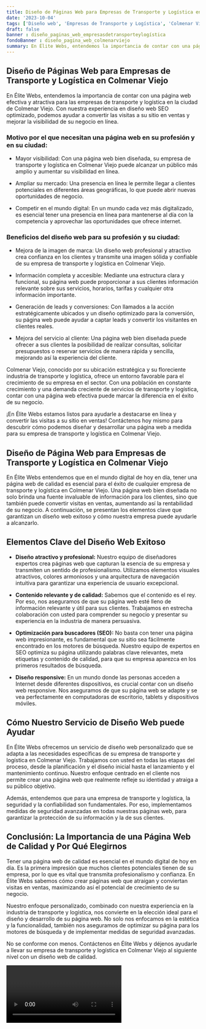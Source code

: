 ```yaml
---
title: Diseño de Páginas Web para Empresas de Transporte y Logística en Colmenar Viejo
date: '2023-10-04'
tags: ['Diseño web', 'Empresas de Transporte y Logística', 'Colmenar Viejo']
draft: false
banner : diseño_paginas_web_empresasdetransporteylogística
fondoBanner : diseño_pagina_web_colmenarviejo
summary: En Élite Webs, entendemos la importancia de contar con una página web efectiva y atractiva para las empresas de transporte y logística en la ciudad de Colmenar Viejo. Con nuestra experiencia en diseño web SEO optimizado, podemos ayudar a convertir las visitas a su sitio en ventas y mejorar la visibilidad de su negocio en línea.
---
```


## Diseño de Páginas Web para Empresas de Transporte y Logística en Colmenar Viejo

En Élite Webs, entendemos la importancia de contar con una página web efectiva y atractiva para las empresas de transporte y logística en la ciudad de Colmenar Viejo. Con nuestra experiencia en diseño web SEO optimizado, podemos ayudar a convertir las visitas a su sitio en ventas y mejorar la visibilidad de su negocio en línea.

### Motivo por el que necesitan una página web en su profesión y en su ciudad:

- Mayor visibilidad: Con una página web bien diseñada, su empresa de transporte y logística en Colmenar Viejo puede alcanzar un público más amplio y aumentar su visibilidad en línea.

- Ampliar su mercado: Una presencia en línea le permite llegar a clientes potenciales en diferentes áreas geográficas, lo que puede abrir nuevas oportunidades de negocio.

- Competir en el mundo digital: En un mundo cada vez más digitalizado, es esencial tener una presencia en línea para mantenerse al día con la competencia y aprovechar las oportunidades que ofrece internet.

### Beneficios del diseño web para su profesión y su ciudad:

- Mejora de la imagen de marca: Un diseño web profesional y atractivo crea confianza en los clientes y transmite una imagen sólida y confiable de su empresa de transporte y logística en Colmenar Viejo.

- Información completa y accesible: Mediante una estructura clara y funcional, su página web puede proporcionar a sus clientes información relevante sobre sus servicios, horarios, tarifas y cualquier otra información importante.

- Generación de leads y conversiones: Con llamados a la acción estratégicamente ubicados y un diseño optimizado para la conversión, su página web puede ayudar a captar leads y convertir los visitantes en clientes reales.

- Mejora del servicio al cliente: Una página web bien diseñada puede ofrecer a sus clientes la posibilidad de realizar consultas, solicitar presupuestos o reservar servicios de manera rápida y sencilla, mejorando así la experiencia del cliente.

Colmenar Viejo, conocido por su ubicación estratégica y su floreciente industria de transporte y logística, ofrece un entorno favorable para el crecimiento de su empresa en el sector. Con una población en constante crecimiento y una demanda creciente de servicios de transporte y logística, contar con una página web efectiva puede marcar la diferencia en el éxito de su negocio.

¡En Élite Webs estamos listos para ayudarle a destacarse en línea y convertir las visitas a su sitio en ventas! Contáctenos hoy mismo para descubrir cómo podemos diseñar y desarrollar una página web a medida para su empresa de transporte y logística en Colmenar Viejo.

<GifSeo />

<Cta />

## Diseño de Página Web para Empresas de Transporte y Logística en Colmenar Viejo

En Élite Webs entendemos que en el mundo digital de hoy en día, tener una página web de calidad es esencial para el éxito de cualquier empresa de transporte y logística en Colmenar Viejo. Una página web bien diseñada no solo brinda una fuente invaluable de información para los clientes, sino que también puede convertir visitas en ventas, aumentando así la rentabilidad de su negocio. A continuación, se presentan los elementos clave que garantizan un diseño web exitoso y cómo nuestra empresa puede ayudarle a alcanzarlo.

## Elementos Clave del Diseño Web Exitoso

- **Diseño atractivo y profesional:** Nuestro equipo de diseñadores expertos crea páginas web que capturan la esencia de su empresa y transmiten un sentido de profesionalismo. Utilizamos elementos visuales atractivos, colores armoniosos y una arquitectura de navegación intuitiva para garantizar una experiencia de usuario excepcional.

- **Contenido relevante y de calidad:** Sabemos que el contenido es el rey. Por eso, nos aseguramos de que su página web esté lleno de información relevante y útil para sus clientes. Trabajamos en estrecha colaboración con usted para comprender su negocio y presentar su experiencia en la industria de manera persuasiva.

- **Optimización para buscadores (SEO):** No basta con tener una página web impresionante, es fundamental que su sitio sea fácilmente encontrado en los motores de búsqueda. Nuestro equipo de expertos en SEO optimiza su página utilizando palabras clave relevantes, meta etiquetas y contenido de calidad, para que su empresa aparezca en los primeros resultados de búsqueda.

- **Diseño responsive:** En un mundo donde las personas acceden a Internet desde diferentes dispositivos, es crucial contar con un diseño web responsive. Nos aseguramos de que su página web se adapte y se vea perfectamente en computadoras de escritorio, tablets y dispositivos móviles.

## Cómo Nuestro Servicio de Diseño Web puede Ayudar

En Élite Webs ofrecemos un servicio de diseño web personalizado que se adapta a las necesidades específicas de su empresa de transporte y logística en Colmenar Viejo. Trabajamos con usted en todas las etapas del proceso, desde la planificación y el diseño inicial hasta el lanzamiento y el mantenimiento continuo. Nuestro enfoque centrado en el cliente nos permite crear una página web que realmente refleje su identidad y atraiga a su público objetivo.

Además, entendemos que para una empresa de transporte y logística, la seguridad y la confiabilidad son fundamentales. Por eso, implementamos medidas de seguridad avanzadas en todas nuestras páginas web, para garantizar la protección de su información y la de sus clientes.

## Conclusión: La Importancia de una Página Web de Calidad y Por Qué Elegirnos

Tener una página web de calidad es esencial en el mundo digital de hoy en día. Es la primera impresión que muchos clientes potenciales tienen de su empresa, por lo que es vital que transmita profesionalismo y confianza. En Élite Webs sabemos cómo crear páginas web que atraigan y conviertan visitas en ventas, maximizando así el potencial de crecimiento de su negocio.

Nuestro enfoque personalizado, combinado con nuestra experiencia en la industria de transporte y logística, nos convierte en la elección ideal para el diseño y desarrollo de su página web. No solo nos enfocamos en la estética y la funcionalidad, también nos aseguramos de optimizar su página para los motores de búsqueda y de implementar medidas de seguridad avanzadas.

No se conforme con menos. Contáctenos en Élite Webs y déjenos ayudarle a llevar su empresa de transporte y logística en Colmenar Viejo al siguiente nivel con un diseño web de calidad.

<Video />

<CtaBot job='Empresas de Transporte y Logística' city='Colmenar Viejo'/>

<Gmaps query='Colmenar Viejo+españa+maps' />